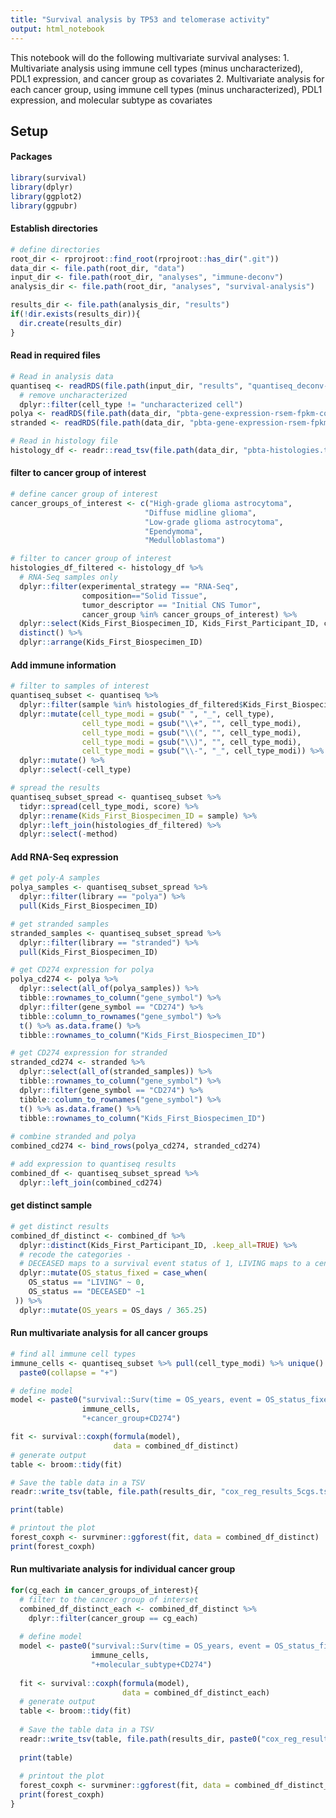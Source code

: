 ```yaml
---
title: "Survival analysis by TP53 and telomerase activity"
output: html_notebook
---
```


This notebook will do the following multivariate survival analyses:
1. Multivariate analysis using immune cell types (minus uncharacterized), PDL1 expression, and cancer group as covariates
2. Multivariate analysis for each cancer group, using immune cell types (minus uncharacterized), PDL1 expression, and molecular subtype as covariates

## Setup

#### Packages

```r
library(survival)
library(dplyr)
library(ggplot2)
library(ggpubr)
```

#### Establish directories
```r
# define directories
root_dir <- rprojroot::find_root(rprojroot::has_dir(".git"))
data_dir <- file.path(root_dir, "data")
input_dir <- file.path(root_dir, "analyses", "immune-deconv")
analysis_dir <- file.path(root_dir, "analyses", "survival-analysis")

results_dir <- file.path(analysis_dir, "results")
if(!dir.exists(results_dir)){
  dir.create(results_dir)
}
```

#### Read in required files
```r
# Read in analysis data
quantiseq <- readRDS(file.path(input_dir, "results", "quantiseq_deconv-output.rds")) %>%
  # remove uncharacterized
  dplyr::filter(cell_type != "uncharacterized cell")
polya <- readRDS(file.path(data_dir, "pbta-gene-expression-rsem-fpkm-collapsed.polya.rds"))
stranded <- readRDS(file.path(data_dir, "pbta-gene-expression-rsem-fpkm-collapsed.stranded.rds"))

# Read in histology file
histology_df <- readr::read_tsv(file.path(data_dir, "pbta-histologies.tsv"))

```

#### filter to cancer group of interest 
```r
# define cancer group of interest
cancer_groups_of_interest <- c("High-grade glioma astrocytoma", 
                              "Diffuse midline glioma",
                              "Low-grade glioma astrocytoma", 
                              "Ependymoma", 
                              "Medulloblastoma")

# filter to cancer group of interest 
histologies_df_filtered <- histology_df %>%
  # RNA-Seq samples only
  dplyr::filter(experimental_strategy == "RNA-Seq",
                composition=="Solid Tissue",
                tumor_descriptor == "Initial CNS Tumor",
                cancer_group %in% cancer_groups_of_interest) %>%
  dplyr::select(Kids_First_Biospecimen_ID, Kids_First_Participant_ID, cancer_group, OS_status, OS_days, molecular_subtype) %>%
  distinct() %>%
  dplyr::arrange(Kids_First_Biospecimen_ID)

```

#### Add immune information
```r
# filter to samples of interest
quantiseq_subset <- quantiseq %>%
  dplyr::filter(sample %in% histologies_df_filtered$Kids_First_Biospecimen_ID) %>%
  dplyr::mutate(cell_type_modi = gsub(" ", "_", cell_type),
                cell_type_modi = gsub("\\+", "", cell_type_modi),
                cell_type_modi = gsub("\\(", "", cell_type_modi),
                cell_type_modi = gsub("\\)", "", cell_type_modi),
                cell_type_modi = gsub("\\-", "_", cell_type_modi)) %>%
  dplyr::mutate() %>%
  dplyr::select(-cell_type)

# spread the results
quantiseq_subset_spread <- quantiseq_subset %>%
  tidyr::spread(cell_type_modi, score) %>%
  dplyr::rename(Kids_First_Biospecimen_ID = sample) %>%
  dplyr::left_join(histologies_df_filtered) %>%
  dplyr::select(-method)
```

#### Add RNA-Seq expression
```r
# get poly-A samples
polya_samples <- quantiseq_subset_spread %>%
  dplyr::filter(library == "polya") %>%
  pull(Kids_First_Biospecimen_ID)

# get stranded samples
stranded_samples <- quantiseq_subset_spread %>%
  dplyr::filter(library == "stranded") %>%
  pull(Kids_First_Biospecimen_ID)

# get CD274 expression for polya
polya_cd274 <- polya %>%
  dplyr::select(all_of(polya_samples)) %>%
  tibble::rownames_to_column("gene_symbol") %>%
  dplyr::filter(gene_symbol == "CD274") %>%
  tibble::column_to_rownames("gene_symbol") %>% 
  t() %>% as.data.frame() %>%
  tibble::rownames_to_column("Kids_First_Biospecimen_ID")

# get CD274 expression for stranded
stranded_cd274 <- stranded %>%
  dplyr::select(all_of(stranded_samples)) %>%
  tibble::rownames_to_column("gene_symbol") %>%
  dplyr::filter(gene_symbol == "CD274") %>%
  tibble::column_to_rownames("gene_symbol") %>% 
  t() %>% as.data.frame() %>%
  tibble::rownames_to_column("Kids_First_Biospecimen_ID")
  
# combine stranded and polya
combined_cd274 <- bind_rows(polya_cd274, stranded_cd274)

# add expression to quantiseq results
combined_df <- quantiseq_subset_spread %>%
  dplyr::left_join(combined_cd274)
```

#### get distinct sample
```r
# get distinct results 
combined_df_distinct <- combined_df %>%
  dplyr::distinct(Kids_First_Participant_ID, .keep_all=TRUE) %>%
  # recode the categories - 
  # DECEASED maps to a survival event status of 1, LIVING maps to a censored observation with value 0
  dplyr::mutate(OS_status_fixed = case_when(
    OS_status == "LIVING" ~ 0,
    OS_status == "DECEASED" ~1
 )) %>% 
  dplyr::mutate(OS_years = OS_days / 365.25) 

```

#### Run multivariate analysis for all cancer groups
```r
# find all immune cell types 
immune_cells <- quantiseq_subset %>% pull(cell_type_modi) %>% unique() %>%
  paste0(collapse = "+")

# define model
model <- paste0("survival::Surv(time = OS_years, event = OS_status_fixed) ~ ",
                immune_cells, 
                "+cancer_group+CD274")

fit <- survival::coxph(formula(model),
                       data = combined_df_distinct)
# generate output
table <- broom::tidy(fit) 

# Save the table data in a TSV
readr::write_tsv(table, file.path(results_dir, "cox_reg_results_5cgs.tsv"))

print(table)

# printout the plot
forest_coxph <- survminer::ggforest(fit, data = combined_df_distinct)
print(forest_coxph)
```

#### Run multivariate analysis for individual cancer group
```r
for(cg_each in cancer_groups_of_interest){
  # filter to the cancer group of interset 
  combined_df_distinct_each <- combined_df_distinct %>%
    dplyr::filter(cancer_group == cg_each)
  
  # define model
  model <- paste0("survival::Surv(time = OS_years, event = OS_status_fixed) ~ ",
                  immune_cells, 
                  "+molecular_subtype+CD274")
  
  fit <- survival::coxph(formula(model),
                         data = combined_df_distinct_each)
  # generate output
  table <- broom::tidy(fit) 
  
  # Save the table data in a TSV
  readr::write_tsv(table, file.path(results_dir, paste0("cox_reg_results_in_", cg_each, ".tsv")))
  
  print(table)
  
  # printout the plot
  forest_coxph <- survminer::ggforest(fit, data = combined_df_distinct_each)
  print(forest_coxph)
}

```

